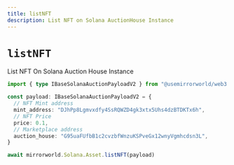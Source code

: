 ```yaml
---
title: listNFT
description: List NFT on Solana AuctionHouse Instance
---
```


# `listNFT`

List NFT On Solana Auction House Instance

```ts
import { type IBaseSolanaAuctionPayloadV2 } from "@usemirrorworld/web3.js"

const payload: IBaseSolanaAuctionPayloadV2 = {
  // NFT Mint address
  mint_address: "DJhPp8Lgmvxdfy4SsRQWZD4gk3xtx5Uhs4dzBTDKTx6h",
  // NFT Price
  price: 0.1,
  // Marketplace address
  auction_house: "G95uaFUfbB1c2cvzbfWnzuKSPveGx12wnyVgmhcdsn3L",
}

await mirrorworld.Solana.Asset.listNFT(payload)
```
